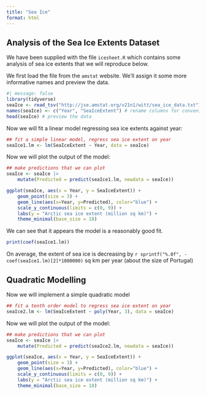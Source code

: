 ```yaml
---
title: "Sea Ice"
format: html
---
```


## Analysis of the Sea Ice Extents Dataset

We have been supplied with the file `icesheet.R` which contains some analysis
of sea ice extents that we will reproduce below.

We first load the file from the `amstat` website.
We'll assign it some more informative names and preview the data.

```r
#| message: false
library(tidyverse)
seaIce <- read_tsv("http://jse.amstat.org/v21n1/witt/sea_ice_data.txt")
names(seaIce) <- c("Year", "SeaIceExtent") # rename columns for convenience
head(seaIce) # preview the data
```

Now we will fit a linear model regressing sea ice extents against year:

```r
## fit a simple linear model, regress sea ice extent on year
seaIce1.lm <- lm(SeaIceExtent ~ Year, data = seaIce)
```

Now we will plot the output of the model:

```r
## make predictions that we can plot
seaIce <- seaIce |>
    mutate(Predicted = predict(seaIce1.lm, newdata = seaIce))

ggplot(seaIce, aes(x = Year, y = SeaIceExtent)) +
    geom_point(size = 3) +
    geom_line(aes(x=Year, y=Predicted), color="blue") +
    scale_y_continuous(limits = c(0, 9)) +
    labs(y = "Arctic sea ice extent (million sq km)") +
    theme_minimal(base_size = 18)
```

We can see that it appears the model is a reasonably good fit.

```r
print(coef(seaIce1.lm))
```

On average, the extent of sea ice is decreasing by `r sprintf("%.0f", -coef(seaIce1.lm)[2]*1000000)` sq km per year (about the size of Portugal)

## Quadratic Modelling

Now we will implement a simple quadratic model

```r
## fit a tenth order model to regress sea ice extent on year
seaIce2.lm <- lm(SeaIceExtent ~ poly(Year, 3), data = seaIce)
```

Now we will plot the output of the model:

```r
## make predictions that we can plot
seaIce <- seaIce |>
    mutate(Predicted = predict(seaIce2.lm, newdata = seaIce))

ggplot(seaIce, aes(x = Year, y = SeaIceExtent)) +
    geom_point(size = 3) +
    geom_line(aes(x=Year, y=Predicted), color="blue") +
    scale_y_continuous(limits = c(0, 9)) +
    labs(y = "Arctic sea ice extent (million sq km)") +
    theme_minimal(base_size = 18)
```

